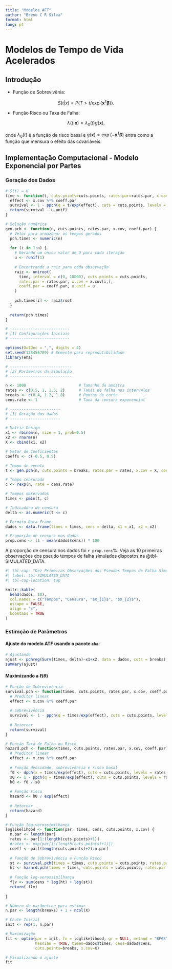 ---
title: "Modelos AFT"
author: "Breno C R Silva"
format: html
lang: pt
---

# Modelos de Tempo de Vida Acelerados

## Introdução

- Função de Sobrevivênia:

$$
S (t | x) = P (T > t / \exp\{ \mathbf{x^{\intercal}} \boldsymbol{\beta}\}).
$$

- Função Risco ou Taxa de Falha:

$$
\lambda(t | \mathbf{x}) = \lambda_{0}(t) g(\mathbf{x}),
$$

onde $\lambda_{0}(t)$ é a função de risco basal e $g(\mathbf{x}) = \exp\{ - \mathbf{x^{\intercal}} \boldsymbol{\beta}\}$ entra como a função que mensura o efeito das covariáveis.

## Implementação Computacional - Modelo Exponencial por Partes

### Geração dos Dados

```{r, warning=FALSE, message=FALSE}
# S(t) = U
time <- function(t, cuts.points=cuts.points, rates.par=rates.par, x.cov=x.cov, coeff.par=coeff.par, u.unif) {
  effect <- x.cov %*% coeff.par
  survival <- 1 - ppch(q = t/exp(effect), cuts = cuts.points, levels = rates.par)
  return(survival - u.unif)
}

# Solução numérica
gen.pch <- function(n, cuts.points, rates.par, x.cov, coeff.par) {
  # Vetor para armazenar os tempos gerados
  pch.times <- numeric(n)
  
  for (i in 1:n) {
    # Gerando um único valor de U para cada iteração
    u <- runif(1)
    
    # Encontrando a raiz para cada observação
    raiz <- uniroot(
      time, interval = c(0, 10000), cuts.points = cuts.points, 
      rates.par = rates.par, x.cov = x.cov[i,], 
      coeff.par = coeff.par, u.unif = u
    )
    
    pch.times[i] <- raiz$root
  }
  
  return(pch.times)
}
```

```{r, warning=FALSE, message=FALSE}
# --------------------------
# [1] Configurações Iniciais
# --------------------------

options(OutDec = ",", digits = 4)
set.seed(123456789) # Semente para reprodutibilidade
library(eha)

# ---------------------------
# [2] Parâmetros da Simulação
# ---------------------------

n <- 1000                       # Tamanho da amostra
rates <- c(0.5, 1, 1.5, 2)      # Taxas de falha nos intervalos
breaks <- c(0.4, 1.2, 1.8)      # Pontos de corte
cens.rate <- 1                  # Taxa da censura exponencial

# ----------------------
# [3] Geração dos dados
# ----------------------

# Matriz Design
x1 <- rbinom(n, size = 1, prob=0.5)
x2 <- rnorm(n)
X <- cbind(x1, x2)

# Vetor de Coeficientes
coeffs <- c(-0.5, 0.5)

# Tempo de evento
t <- gen.pch(n, cuts.points = breaks, rates.par = rates, x.cov = X, coeff.par = coeffs)

# Tempo censurado
c <- rexp(n, rate = cens.rate)

# Tempos observados
times <- pmin(t, c)

# Indicadora de censura
delta <- as.numeric(t <= c)

# Formato Data Frame
dados <- data.frame(times = times, cens = delta, x1 = x1, x2 = x2)

# Proporção de censura nos dados
prop.cens <- (1 - mean(dados$cens)) * 100
```

A proporção de censura nos dados foi `r prop.cens`%. Veja as 10 primeiras observações dos pseudo tempos de falha simulados dispostos na @tbl-SIMULATED_DATA.

```{r, warning=FALSE, message=FALSE}
#| tbl-cap: "Dez Primeiras Observações dos Pseudos Tempos de Falha Simulados."
#| label: tbl-SIMULATED_DATA
#| tbl-cap-location: top

knitr::kable(
  head(dados, 10), 
  col.names = c("Tempos", "Censura", "$X_{1}$", "$X_{2}$"),
  escape = FALSE,
  align = "c",
  booktabs = TRUE
)
```

### Estimção de Parâmetros

#### Ajuste do modelo ATF usando o pacote `eha`:

```{r, warning=FALSE, message=FALSE}
# Ajustando
ajust <- pchreg(Surv(times, delta)~x1+x2, data = dados, cuts = breaks)
summary(ajust)
```

#### Maximizando a $\ell (\theta)$

```{r, warning=FALSE, message=FALSE}
# Função de Sobrevivência
survival.pch <- function(times, cuts.points, rates.par, x.cov, coeff.par) {
  # Preditor linear
  effect <- x.cov %*% coeff.par
  
  # Sobrevivência
  survival <- 1 - ppch(q = times/exp(effect), cuts = cuts.points, levels = rates.par)
  
  # Retornar
  return(survival)
}

# Função Taxa de Falha ou Risco
hazard.pch <- function(times, cuts.points, rates.par, x.cov, coeff.par) {
  # Preditor linear
  effect <- x.cov %*% coeff.par
  
  # Função densidade, sobrevivência e risco basal
  f0 <- dpch(x = times/exp(effect), cuts = cuts.points, levels = rates.par)
  s0 <- 1 - ppch(q = times/exp(effect), cuts = cuts.points, levels = rates.par)
  h0 <- f0 / s0
  
  # Função risco
  hazard <- h0 / exp(effect)
  
  # Retornar
  return(hazard)
}

# Função log-verossimilhança
loglikelihood <- function(par, times, cens, cuts.points, x.cov) {
  n.par <- length(par)
  rates <- par[1:(length(cuts.points)+1)]
  #rates <- exp(par[1:(length(cuts.points)+1)])
  coeff <- par[(length(cuts.points)+2):n.par]
  
  # Função de Sobrevivência e Função Risco
  st <- survival.pch(times = times, cuts.points = cuts.points, rates.par = rates, coeff.par = coeff, x.cov = X)
  ht <- hazard.pch(times = times, cuts.points = cuts.points, rates.par = rates, coeff.par = coeff, x.cov = X)
  
  # Função log-verossimilhança
  flv <- sum(cens * log(ht) + log(st))
  return(-flv)
  
}
```

```{r, warning=FALSE, message=FALSE}
# Número de parâmetros para estimar
n.par <- length(breaks) + 1 + ncol(X)

# Chute Inicial
init <- rep(1, n.par)

# Maximização
fit <- optim(par = init, fn = loglikelihood, gr = NULL, method = "BFGS",
             hessian = TRUE, times=dados$times, cens=dados$cens,
             cuts.points=breaks, x.cov=X)

# Visualizando o ajuste
fit
```
